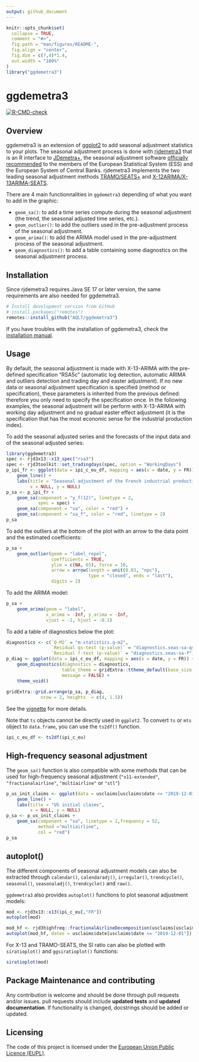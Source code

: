 ```yaml
---
output: github_document
---
```


<!-- README.md is generated from README.Rmd. Please edit that file -->

```r
knitr::opts_chunk$set(
  collapse = TRUE,
  comment = "#>",
  fig.path = "man/figures/README-",
  fig.align = "center",
  fig.dim = c(7,4)*1.4,
  out.width = "100%"
)
library("ggdemetra3")
```

# ggdemetra3 <img src="man/figures/logo.png" align="right" alt="" />

[![R-CMD-check](https://github.com/AQLT/ggdemetra3/workflows/R-CMD-check/badge.svg)](https://github.com/AQLT/ggdemetra3/actions)
<!-- [![CRAN_Status_Badge](http://www.r-pkg.org/badges/version/ggdemetra3)](https://cran.r-project.org/package=ggdemetra3) -->
<!-- [![CRAN last release](http://www.r-pkg.org/badges/last-release/ggdemetra3)](https://cran.r-project.org/package=ggdemetra3) -->
<!-- [![CRAN monthly downloads](http://cranlogs.r-pkg.org/badges/ggdemetra3?color=lightgrey)](https://cran.r-project.org/package=ggdemetra3) -->
<!-- [![CRAN downloads](http://cranlogs.r-pkg.org/badges/grand-total/ggdemetra3?color=lightgrey)](https://cran.r-project.org/package=ggdemetra3) -->

## Overview

ggdemetra3 is an extension of [ggplot2](https://github.com/tidyverse/ggplot2) to add seasonal adjustment statistics to your plots. 
The seasonal adjustment process is done with [rjdemetra3](https://github.com/rjdverse/rjdemetra3) that is an R interface to [JDemetra+](https://github.com/jdemetra/jdemetra-app), the seasonal adjustment software [officially recommended](https://ec.europa.eu/eurostat/cros/system/files/Jdemetra_%20release.pdf) to the members of the European Statistical System (ESS) and the European System of Central Banks. 
rjdemetra3 implements the two leading seasonal adjustment methods [TRAMO/SEATS+](http://gretl.sourceforge.net/tramo/tramo-seats.html) and [X-12ARIMA/X-13ARIMA-SEATS](https://www.census.gov/data/software/x13as.html).

There are 4 main functionnalities in `ggdemetra3` depending of what you want to add in the graphic:

- `geom_sa()`: to add a time series compute during the seasonal adjustment (the trend, the seasonal adjusted time series, etc.).  
- `geom_outlier()`: to add the outliers used in the pre-adjustment process of the seasonal adjustment.
- `geom_arima()`: to add the ARIMA model  used in the pre-adjustment process of the seasonal adjustment.
- `geom_diagnostics()`: to add a table containing some diagnostics on the seasonal adjustment process.

## Installation

Since rjdemetra3 requires Java SE 17 or later version, the same requirements are also needed for ggdemetra3.

```r
# Install development version from GitHub
# install.packages("remotes")
remotes::install_github("AQLT/ggdemetra3")
```

If you have troubles with the installation of ggdemetra3, check the [installation manual](https://github.com/jdemetra/rjdemetra/wiki/Installation-manual).

## Usage

By default, the seasonal adjustment is made with X-13-ARIMA with the pre-defined specification "RSA5c"  (automatic log detection, automatic ARIMA and outliers detection and trading day and easter adjustment). 
If no new data or seasonal adjustment specification is specified (method or specification), these parameters is inherited from the previous defined: therefore you only need to specify the specification once. 
In the following examples, the seasonal adjustment will be perform with X-13-ARIMA with working day adjustment and no gradual easter effect adjustment (it is the specification that has the most economic sense for the industrial production index).

To add the seasonal adjusted series and the forecasts of the input data and of the seasonal adjusted series:

```r
library(ggdemetra3)
spec <- rjd3x13::x13_spec("rsa3")
spec <- rjd3toolkit::set_tradingdays(spec, option = "WorkingDays")
p_ipi_fr <- ggplot(data = ipi_c_eu_df, mapping = aes(x = date, y = FR)) +
    geom_line() +
    labs(title = "Seasonal adjustment of the French industrial production index",
         x = NULL, y = NULL)
p_sa <- p_ipi_fr +
    geom_sa(component = "y_f(12)", linetype = 2,
            spec = spec) + 
    geom_sa(component = "sa", color = "red") +
    geom_sa(component = "sa_f", color = "red", linetype = 2)
p_sa
```

To add the outliers at the bottom of the plot with an arrow to the data point and the estimated coefficients:

```r
p_sa + 
    geom_outlier(geom = "label_repel",
                 coefficients = TRUE,
                 ylim = c(NA, 65), force = 10,
                 arrow = arrow(length = unit(0.03, "npc"),
                               type = "closed", ends = "last"),
                 digits = 2)
```

To add the ARIMA model:

```r
p_sa + 
    geom_arima(geom = "label",
               x_arima = -Inf, y_arima = -Inf, 
               vjust = -1, hjust = -0.1)
```

To add a table of diagnostics below the plot:

```r
diagnostics <- c(`Q-M2` = "m-statistics.q-m2",
                 `Residual qs-test (p-value)` = "diagnostics.seas-sa-qs",
                 `Residual f-test (p-value)` = "diagnostics.seas-sa-f")
p_diag <- ggplot(data = ipi_c_eu_df, mapping = aes(x = date, y = FR)) +
    geom_diagnostics(diagnostics = diagnostics,
                     table_theme = gridExtra::ttheme_default(base_size = 8),
                     message = FALSE) + 
    theme_void()
    
gridExtra::grid.arrange(p_sa, p_diag,
             nrow = 2, heights  = c(4, 1.5))
```


See the [vignette](https://aqlt.github.io/ggdemetra3/articles/ggdemetra3.html) for more details.

Note that `ts` objects cannot be directly used in `ggplot2`.
To convert `ts` or `mts` object to `data.frame`, you can use the `ts2df()` function.

```r
ipi_c_eu_df <- ts2df(ipi_c_eu)
```

## High-frequency seasonal adjustment

The `geom_sa()` function is also compatible with some methods that can be used for high-frequency seasonal adjustment (`"x11-extended"`, `"fractionalairline"`, `"multiairline"` or `"stl"`)

```r
p_us_init_claims <- ggplot(data = usclaims[usclaims$date <= "2019-12-01",], mapping = aes(x = date, y = `Initial claims`)) +
    geom_line() +
    labs(title = "US initial claims",
         x = NULL, y = NULL)
p_sa <- p_us_init_claims +
    geom_sa(component = "sa", linetype = 2,frequency = 52,
            method ="multiairline",
            col = "red") 
p_sa
```

## autoplot()

The different components of seasonal adjustment models can also be extracted through  `calendar()`, `calendaradj()`, `irregular()`, `trendcycle()`, `seasonal()`, `seasonaladj()`, `trendcycle()` and `raw()`.

`ggdemetra3` also provides `autoplot()` functions to plot seasonal adjustment models:

```r
mod <- rjd3x13::x13(ipi_c_eu[,"FR"])
autoplot(mod)

mod_hf <- rjd3highfreq::fractionalAirlineDecomposition(usclaims[usclaims$date <= "2019-12-01", "Initial claims"], period = 52)
autoplot(mod_hf, dates = usclaims$date[usclaims$date <= "2019-12-01"])
```

For X-13 and TRAMO-SEATS, the SI ratio can also be plotted with `siratioplot()` and `ggsiratioplot()` functions:

```r
siratioplot(mod)
```


## Package Maintenance and contributing

Any contribution is welcome and should be done through pull requests and/or issues.
pull requests should include **updated tests** and **updated documentation**. If functionality is changed, docstrings should be added or updated.


## Licensing

The code of this project is licensed under the [European Union Public Licence (EUPL)](https://joinup.ec.europa.eu/collection/eupl/eupl-text-eupl-12).
